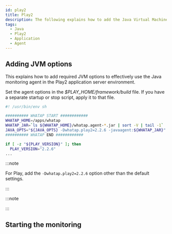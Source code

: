 ```yaml
---
id: play2
title: Play2
description: The following explains how to add the Java Virtual Machine (JVM) option to integrate the WhaTap monitoring solution into the Play2 applications. Through this document, you can learn step by step how to apply the required JVM settings to monitor the performance and availability of Play2 applications after installing the Java agent. It includes the configuration of required JVM options during agent installation, optimal configuration for smooth integration with Play2, and how to view the histogram.
tags:
  - Java
  - Play2
  - Application
  - Agent
---
```


## Adding JVM options

This explains how to add required JVM options to effectively use the Java monitoring agent in the Play2 application server environment.

Set the agent options in the _$PLAY_HOME/framework/build_ file. If you have a separate startup or stop script, apply it to that file.

```bash title=$PLAY_HOME/framework/build {6} showLineNumbers
#! /usr/bin/env sh

########## WHATAP START ############
WHATAP_HOME=/apps/whatap
WHATAP_JAR=`ls ${WHATAP_HOME}/whatap.agent-*.jar | sort -V | tail -1`
JAVA_OPTS="${JAVA_OPTS} -Dwhatap.play2=2.2.6 -javaagent:${WHATAP_JAR}"
########## WHATAP END ############

if [ -z "${PLAY_VERSION}" ]; then
  PLAY_VERSION="2.2.6"
...
```

:::note

For Play, add the `-Dwhatap.play2=2.2.6` option other than the default settings.

:::

:::note


<Java17 />

:::


<Setheapmemory />

## Starting the monitoring


<Startapm />
